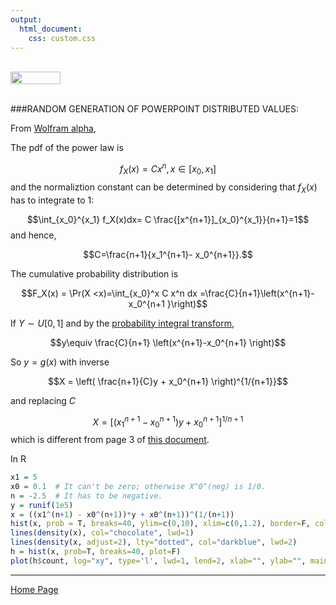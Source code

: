 ```yaml
---
output: 
  html_document:
    css: custom.css
---
```


<br>
<a href="http://rinterested.github.io/statistics/index.html">
<img HEIGHT="20" WIDTH="80" src="https://cloud.githubusercontent.com/assets/9312897/10556783/a27a26fa-745c-11e5-9b1a-2d5bd737387a.PNG"></a>
<br><br>

###RANDOM GENERATION OF POWERPOINT DISTRIBUTED VALUES:
<br>

From [Wolfram alpha](http://mathworld.wolfram.com/RandomNumber.html),

The pdf of the power law is

$$f_X(x) =C x^n, x \in [x_0, x_1]$$
and the normaliztion constant can be determined by considering that $f_X(x)$ has to integrate to 1:

$$\int_{x_0}^{x_1} f_X(x)dx= C \frac{[x^{n+1}]_{x_0}^{x_1}}{n+1}=1$$
and hence,

$$C=\frac{n+1}{x_1^{n+1}- x_0^{n+1}}.$$

The cumulative probability distribution is

$$F_X(x) = \Pr(X <x)=\int_{x_0}^x C x^n dx =\frac{C}{n+1}\left(x^{n+1}-x_0^{n+1  }\right)$$

If $Y\sim U[0,1]$ and by the [probability integral transform
](https://en.wikipedia.org/wiki/Inverse_transform_sampling),

$$y\equiv \frac{C}{n+1} \left(x^{n+1}-x_0^{n+1} \right)$$

So $y=g(x)$ with inverse

$$X = \left( \frac{n+1}{C}y + x_0^{n+1}    \right)^{1/{n+1}}$$


and replacing $C$

$$X = \left[ (x_1^{n+1}-x_0^{n+1})y + x_0^{n+1}    \right]^{1/{n+1}}$$
which is different from page 3 of [this document](https://drive.google.com/file/d/0Bwl-HpVJ_5PeUWliQ2F0OUo3NVE/view?usp=sharing).

In R

```r
x1 = 5
x0 = 0.1  # It can't be zero; otherwise X^0^(neg) is 1/0.
n = -2.5  # It has to be negative.
y = runif(1e5)
x = ((x1^(n+1) - x0^(n+1))*y + x0^(n+1))^(1/(n+1))
hist(x, prob = T, breaks=40, ylim=c(0,10), xlim=c(0,1.2), border=F, col="yellowgreen", main="Power law density")
lines(density(x), col="chocolate", lwd=1)
lines(density(x, adjust=2), lty="dotted", col="darkblue", lwd=2)
h = hist(x, prob=T, breaks=40, plot=F)
plot(h$count, log="xy", type='l', lwd=1, lend=2, xlab="", ylab="", main="Density in logarithmic scale")
```

---

<a href="http://rinterested.github.io/statistics/index.html">Home Page</a>
